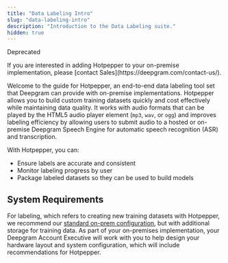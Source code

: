 ```yaml
---
title: "Data Labeling Intro"
slug: "data-labeling-intro"
description: "Introduction to the Data Labeling suite."
hidden: true
---
```


<span class="dg-badge deprecated">Deprecated</span>

<Info>
If you are interested in adding Hotpepper to your on-premise implementation, please [contact Sales](https://deepgram.com/contact-us/).
</Info>

Welcome to the guide for Hotpepper, an end-to-end data labeling tool set that Deepgram can provide with on-premise implementations. Hotpepper allows you to build custom training datasets quickly and cost effectively while maintaining data quality. It works with audio formats that can be played by the HTML5 audio player element (`mp3`, `wav`, or `ogg`) and improves labeling efficiency by allowing users to submit audio to a hosted or on-premise Deepgram Speech Engine for automatic speech recognition (ASR) and transcription.

With Hotpepper, you can:

- Ensure labels are accurate and consistent
- Monitor labeling progress by user
- Package labeled datasets so they can be used to build models

## System Requirements

For labeling, which refers to creating new training datasets with Hotpepper, we recommend our [standard on-prem configuration](/on-prem/required/design-architecture/#basic-deployment), but with additional storage for training data. As part of your on-premises implementation, your Deepgram Account Executive will work with you to help design your hardware layout and system configuration, which will include recommendations for Hotpepper.
